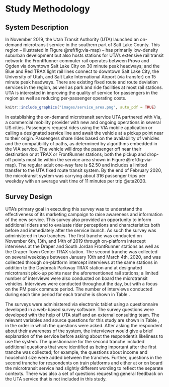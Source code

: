 # Study Methodology

## System Description
In November 2019, the Utah Transit Authority (UTA) launched an on-demand
microtransit service in the southern part of Salt Lake County. This region –
illustrated in Figure \@ref(fig:via-map) – has primarily low-density suburban
development but also hosts stations for UTA's extensive rail transit network:
the FrontRunner commuter rail operates between Provo and Ogden via downtown Salt
Lake City on 30 minute peak headways; and the Blue and Red TRAX light rail lines
connect to downtown Salt Lake City, the University of Utah, and Salt Lake
International Airport (via transfer) on 15 minute peak headways. There are
existing fixed route and route deviation services in the region, as well as park
and ride facilities at most rail stations. UTA is interested in improving the
quality of service for passengers in the region as well as reducing
per-passenger operating costs.

```r
knitr::include_graphics("images/service_area.png", auto_pdf = TRUE)
```

In establishing the on-demand microtransit service UTA partnered with Via, a
commercial mobility provider with new and ongoing operations in several US
cities. Passengers request rides using the VIA mobile application or calling a
designated service line and await the vehicle at a pickup point near to their
origin. Passengers share rides based on the availability of vehicles and the
compatibility of paths, as determined by algorithms embedded in the VIA service.
The vehicle will drop the passenger off near their destination or at TRAX or
FrontRunner stations; both the pickup and drop-off points must lie within the
service area shown in Figure \@ref(fig:via-map). The regular adult one-way fare
is \$2.50 and includes a limited transfer to the UTA fixed route transit system.
By the end of February 2020, the microtransit system was carrying about 316
passenger trips per weekday with an average wait time of 11 minutes per trip
@uta2020.



## Survey Design
UTA’s primary goal in executing this survey was to understand the effectiveness
of its marketing campaign to raise awareness and information of the new service.
This survey also provided an opportunity to inform additional riders and to
evaluate rider perceptions and characteristics both before and immediately after
the service launch. As such the survey was administered in two tranches. The
first tranche was conducted on November 6th, 13th, and 14th of 2019 through
on-platform intercept interviews at the Draper and South Jordan FrontRunner
stations as well as the Draper Town Center TRAX station. The second tranche was
collected on several weekdays between January 10th and March 4th, 2020, and was
collected through on-platform intercept interviews at the same stations in
addition to the Daybreak Parkway TRAX station and at designated microtransit
pick-up points near the aforementioned rail stations; a limited number of
interviews were also conducted on board the microtransit vehicles. Interviews
were conducted throughout the day, but with a focus on the PM peak commute
period. The number of interviews conducted during each time period for each
tranche is shown in Table \ref{tab:survey-times}.

\begin{table}[ht]
    \centering
    \caption{Surveys Collected by Time of Day}
    \label{tab:survey-times}
    \begin{tabular}{lcc}
    \toprule
    Day Period           & Before   Launch & After   Launch \\
    \midrule
    AM (6-10)            & 7               & 6              \\
    Mid-Day (10-4)       & 13              & 26             \\
    PM (4-7)             & 33              & 43             \\
    Evening (7-Midnight) & 2               & 0              \\
    TOTAL                & 55              & 75            \\
    \bottomrule
    \end{tabular}
\end{table}

The surveys were administered via electronic tablet using a questionnaire
developed in a web-based survey software. The survey questions were developed
with the help of UTA staff and an external consulting team. The relevant
variables and source questions for this study are shown in Table
\ref{tab:survey-summary}, in the order in which the questions were asked. After
asking the respondent about their awareness of the system, the interviewer would
give a brief explanation of the service before asking about the respondent’s
likeliness to use the system. The questionnaire for the second tranche included
additional questions that were identified as being important after the first
tranche was collected; for example, the questions about income and household
size were added between the tranches. Further, questions in the second tranche
for respondents on train platforms and either at or on board the microtransit
service had slightly different wording to reflect the separate contexts. There
was also a set of questions requesting general feedback on the UTA service that
is not included in this study.

\begin{table}[ht]
\renewcommand{\arraystretch}{1.5}
    \centering
    \caption{Survey Questionnaire Summary}
    \label{tab:survey-summary}
\begin{tabular}{l p{0.4\textwidth}p{0.3\textwidth}}
\toprule
Variable          & Question Text                                                                                    & Response Type                                     \\
\midrule
Frequency         & How often do you ride UTA?                                                                       & Multiple choice with days   per week              \\
Purpose           & Where are you headed today?                                                                      & Multiple choice with   purposes plus text "other" \\
Access Mode       & How did you travel to your   UTA stop/station today?                                             & Multiple choice with modes   plus text "other"    \\
Awareness         & Had you heard about UTA On   Demand before today?                                                & Yes / No                                          \\
Likeliness        & How likely are you to   download the VIA app and use UTA On Demand?                              & Likert scale with five   "likely" levels          \\
Why Likely        & Why did you choose that   ranking?                                                               & Text response                                     \\
Use Purpose       & What types of trips do you   think you could use it for?                                         & Multiple choice with   purposes plus text "other" \\
Auto Availability & How many vehicles (cars,   trucks or motorcycles) are available in your household?               & Multiple choice with 0   through 4+               \\
Household Size    & Including you, how many   people live in your household?                                         & Numeric                                           \\
Race              & What is your race /   ethnicity?                                                                 & Mutiple choice allowing   multiple selection      \\
Income            & Which of the following BEST   describes your TOTAL ANNUAL HOUSEHOLD INCOME in 2019 before taxes? & Multiple choice in ranges                         \\
Smartphone        & Do you have a smartphone?                                                                        & Yes / No                                          \\
Age               & What is your age?                                                                                & Multiple choice in ranges    \\                    
\bottomrule
\end{tabular}
\end{table}